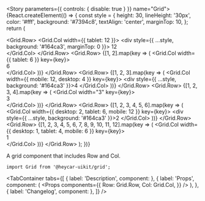 

<Meta title="Components/Grid" component={Grid} />

<!-- Canvas -->

<Story parameters={{ controls: { disable: true } }} name="Grid">
  {React.createElement(() => {
    const style = {
      height: 30,
      lineHeight: '30px',
      color: '#fff',
      background: '#7394c8',
      textAlign: 'center',
      marginTop: 10,
    };
    return (
      <div>
        <Grid.Row>
          <Grid.Col width={{ tablet: 12 }}>
            <div style={{ ...style, background: '#164ca3', marginTop: 0 }}>
              12
            </div>
          </Grid.Col>
        </Grid.Row>
        <Grid.Row>
          {[1, 2].map(key => (
            <Grid.Col width={{ tablet: 6 }} key={key}>
              <div style={style}>6</div>
            </Grid.Col>
          ))}
        </Grid.Row>
        <Grid.Row>
          {[1, 2, 3].map(key => (
            <Grid.Col width={{ mobile: 12, desktop: 4 }} key={key}>
              <div style={{ ...style, background: '#164ca3' }}>4</div>
            </Grid.Col>
          ))}
        </Grid.Row>
        <Grid.Row>
          {[1, 2, 3, 4].map(key => (
            <Grid.Col width="3" key={key}>
              <div style={style}>3</div>
            </Grid.Col>
          ))}
        </Grid.Row>
        <Grid.Row>
          {[1, 2, 3, 4, 5, 6].map(key => (
            <Grid.Col width={{ desktop: 2, tablet: 6, mobile: 12 }} key={key}>
              <div style={{ ...style, background: '#164ca3' }}>2</div>
            </Grid.Col>
          ))}
        </Grid.Row>
        <Grid.Row>
          {[1, 2, 3, 4, 5, 6, 7, 8, 9, 10, 11, 12].map(key => (
            <Grid.Col width={{ desktop: 1, tablet: 4, mobile: 6 }} key={key}>
              <div style={style}>1</div>
            </Grid.Col>
          ))}
        </Grid.Row>
      </div>
    );
  })}
</Story>

<!-- Docs -->

<ComponentHeader
  name="Grid"
  version={version}
  stage={1}
  design="https://www.figma.com/file/rrvkvQEoVTOHa7MzyKSaoz/OTP-Design-System?node-id=1370%3A39327"
/>

A grid component that includes Row and Col.

```tsx
import Grid from '@heycar-uikit/grid';
```

<TabContainer
  tabs={[
    { label: 'Description', component: <Description /> },
    {
      label: 'Props',
      component: (
        <Props
          components={{
            Row: Grid.Row,
            Col: Grid.Col,
          }}
        />
      ),
    },
    { label: 'Changelog', component: <Changelog /> },
  ]}
/>
